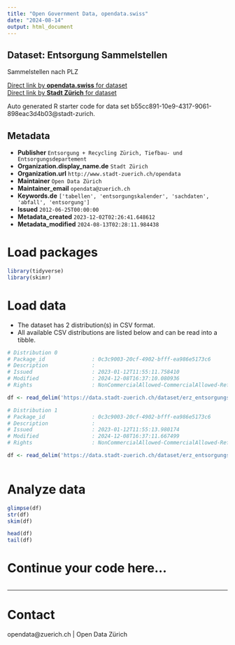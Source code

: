 ```yaml
---
title: "Open Government Data, opendata.swiss"
date: "2024-08-14"
output: html_document
---
```


## Dataset: Entsorgung Sammelstellen

Sammelstellen nach PLZ

[Direct link by **opendata.swiss** for dataset](https://opendata.swiss/de/dataset/entsorgung-sammelstellen2)<br>
[Direct link by **Stadt Zürich** for dataset](https://data.stadt-zuerich.ch/dataset/erz_entsorgungskalender_sammelstellen)

Auto generated R starter code for data set b55cc891-10e9-4317-9061-898eac3d4b03@stadt-zurich.

## Metadata

- **Publisher** `Entsorgung + Recycling Zürich, Tiefbau- und Entsorgungsdepartement`
- **Organization.display_name.de** `Stadt Zürich`
- **Organization.url** `http://www.stadt-zuerich.ch/opendata`
- **Maintainer** `Open Data Zürich`
- **Maintainer_email** `opendata@zuerich.ch`
- **Keywords.de** `['tabellen', 'entsorgungskalender', 'sachdaten', 'abfall', 'entsorgung']`
- **Issued** `2012-06-25T00:00:00`
- **Metadata_created** `2023-12-02T02:26:41.648612`
- **Metadata_modified** `2024-08-13T02:28:11.984438`


# Load packages

```r

library(tidyverse)
library(skimr)

```

# Load data

-   The dataset has 2 distribution(s) in CSV format.
-   All available CSV distributions are listed below and can be read into a tibble.

```r

# Distribution 0
# Package_id               : 0c3c9003-20cf-4902-bfff-ea986e5173c6
# Description              : 
# Issued                   : 2023-01-12T11:55:11.758410
# Modified                 : 2024-12-08T16:37:10.080936
# Rights                   : NonCommercialAllowed-CommercialAllowed-ReferenceNotRequired

df <- read_delim('https://data.stadt-zuerich.ch/dataset/erz_entsorgungskalender_sammelstellen/download/entsorgungskalender_sammelstellen_2023.csv')

# Distribution 1
# Package_id               : 0c3c9003-20cf-4902-bfff-ea986e5173c6
# Description              : 
# Issued                   : 2023-01-12T11:55:13.980174
# Modified                 : 2024-12-08T16:37:11.667499
# Rights                   : NonCommercialAllowed-CommercialAllowed-ReferenceNotRequired

df <- read_delim('https://data.stadt-zuerich.ch/dataset/erz_entsorgungskalender_sammelstellen/download/entsorgungskalender_sammelstellen_2024.csv')



```

# Analyze data

```r

glimpse(df)
str(df)
skim(df)

head(df)
tail(df)

```

# Continue your code here...

```r

```

------------------------------------------------------------------------

# Contact

opendata@zuerich.ch | Open Data Zürich
